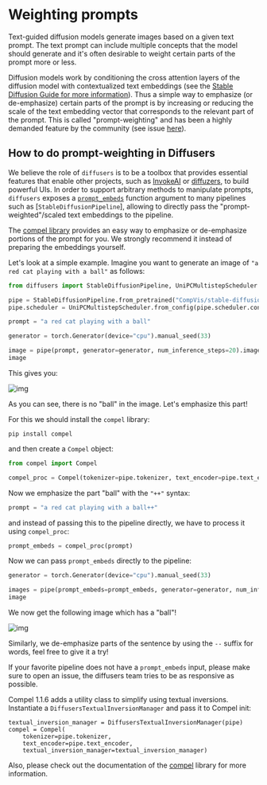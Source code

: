 <!--Copyright 2023 The HuggingFace Team. All rights reserved.

Licensed under the Apache License, Version 2.0 (the "License"); you may not use this file except in compliance with
the License. You may obtain a copy of the License at

http://www.apache.org/licenses/LICENSE-2.0

Unless required by applicable law or agreed to in writing, software distributed under the License is distributed on
an "AS IS" BASIS, WITHOUT WARRANTIES OR CONDITIONS OF ANY KIND, either express or implied. See the License for the
specific language governing permissions and limitations under the License.
-->

# Weighting prompts

Text-guided diffusion models generate images based on a given text prompt. The text prompt
can include multiple concepts that the model should generate and it's often desirable to weight
certain parts of the prompt more or less. 

Diffusion models work by conditioning the cross attention layers of the diffusion model with contextualized text embeddings (see the [Stable Diffusion Guide for more information](../stable-diffusion)).
Thus a simple way to emphasize (or de-emphasize) certain parts of the prompt is by increasing or reducing the scale of the text embedding vector that corresponds to the relevant part of the prompt.
This is called "prompt-weighting" and has been a highly demanded feature by the community (see issue [here](https://github.com/huggingface/diffusers/issues/2431)).

## How to do prompt-weighting in Diffusers

We believe the role of `diffusers` is to be a toolbox that provides essential features that enable other projects, such as [InvokeAI](https://github.com/invoke-ai/InvokeAI) or [diffuzers](https://github.com/abhishekkrthakur/diffuzers), to build powerful UIs. In order to support arbitrary methods to manipulate prompts, `diffusers` exposes a [`prompt_embeds`](https://huggingface.co/docs/diffusers/v0.14.0/en/api/pipelines/stable_diffusion/text2img#diffusers.StableDiffusionPipeline.__call__.prompt_embeds) function argument to many pipelines such as [`StableDiffusionPipeline`], allowing to directly pass the "prompt-weighted"/scaled text embeddings to the pipeline.

The [compel library](https://github.com/damian0815/compel) provides an easy way to emphasize or de-emphasize portions of the prompt for you. We strongly recommend it instead of preparing the embeddings yourself.

Let's look at a simple example. Imagine you want to generate an image of `"a red cat playing with a ball"` as 
follows:

```py
from diffusers import StableDiffusionPipeline, UniPCMultistepScheduler

pipe = StableDiffusionPipeline.from_pretrained("CompVis/stable-diffusion-v1-4")
pipe.scheduler = UniPCMultistepScheduler.from_config(pipe.scheduler.config)

prompt = "a red cat playing with a ball"

generator = torch.Generator(device="cpu").manual_seed(33)

image = pipe(prompt, generator=generator, num_inference_steps=20).images[0]
image
```

This gives you:

![img](https://huggingface.co/datasets/hf-internal-testing/diffusers-images/resolve/main/compel/forest_0.png)

As you can see, there is no "ball" in the image. Let's emphasize this part!

For this we should install the `compel` library:

```
pip install compel
```

and then create a `Compel` object:

```py
from compel import Compel

compel_proc = Compel(tokenizer=pipe.tokenizer, text_encoder=pipe.text_encoder)
```

Now we emphasize the part "ball" with the `"++"` syntax:

```py
prompt = "a red cat playing with a ball++"
```

and instead of passing this to the pipeline directly, we have to process it using `compel_proc`:

```py
prompt_embeds = compel_proc(prompt)
```

Now we can pass `prompt_embeds` directly to the pipeline:

```py
generator = torch.Generator(device="cpu").manual_seed(33)

images = pipe(prompt_embeds=prompt_embeds, generator=generator, num_inference_steps=20).images[0]
image
```

We now get the following image which has a "ball"!

![img](https://huggingface.co/datasets/hf-internal-testing/diffusers-images/resolve/main/compel/forest_1.png)

Similarly, we de-emphasize parts of the sentence by using the `--` suffix for words, feel free to give it 
a try!

If your favorite pipeline does not have a `prompt_embeds` input, please make sure to open an issue, the 
diffusers team tries to be as responsive as possible.

Compel 1.1.6 adds a utility class to simplify using textual inversions.  Instantiate a `DiffusersTextualInversionManager` and pass it to Compel init:

```
textual_inversion_manager = DiffusersTextualInversionManager(pipe)
compel = Compel(
    tokenizer=pipe.tokenizer,
    text_encoder=pipe.text_encoder,
    textual_inversion_manager=textual_inversion_manager)
```

Also, please check out the documentation of the [compel](https://github.com/damian0815/compel) library for 
more information.
